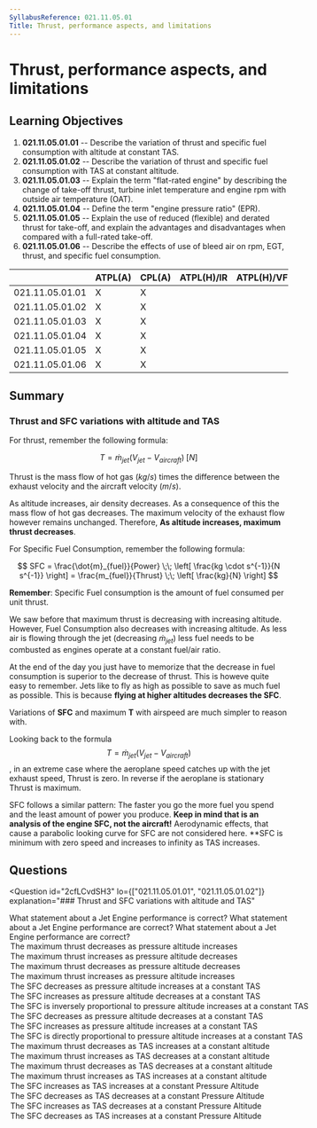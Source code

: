 ```yaml
---
SyllabusReference: 021.11.05.01
Title: Thrust, performance aspects, and limitations
---
```


# Thrust, performance aspects, and limitations

## Learning Objectives

1. **021.11.05.01.01** -- Describe the variation of thrust and specific fuel
   consumption with altitude at constant TAS.
2. **021.11.05.01.02** -- Describe the variation of thrust and specific fuel
   consumption with TAS at constant altitude.
3. **021.11.05.01.03** -- Explain the term "flat-rated engine" by describing the
   change of take-off thrust, turbine inlet temperature and engine rpm with
   outside air temperature (OAT).
4. **021.11.05.01.04** -- Define the term "engine pressure ratio" (EPR).
5. **021.11.05.01.05** -- Explain the use of reduced (flexible) and derated
   thrust for take-off, and explain the advantages and disadvantages when
   compared with a full-rated take-off.
6. **021.11.05.01.06** -- Describe the effects of use of bleed air on rpm, EGT,
   thrust, and specific fuel consumption.

|                 | ATPL(A) | CPL(A) | ATPL(H)/IR | ATPL(H)/VFR | CPL(H) | IR  | CBIR(A) |
| --------------- | ------- | ------ | ---------- | ----------- | ------ | --- | ------- |
| 021.11.05.01.01 | X       | X      |            |             |        |     |         |
| 021.11.05.01.02 | X       | X      |            |             |        |     |         |
| 021.11.05.01.03 | X       | X      |            |             |        |     |         |
| 021.11.05.01.04 | X       | X      |            |             |        |     |         |
| 021.11.05.01.05 | X       | X      |            |             |        |     |         |
| 021.11.05.01.06 | X       | X      |            |             |        |     |         |

## Summary

### Thrust and SFC variations with altitude and TAS

For thrust, remember the following formula:

$$
T = \dot{m}_{jet}(V_{jet} - V_{aircraft}) \;[N]
$$

Thrust is the mass flow of hot gas ($kg/s$) times the difference between the
exhaust velocity and the aircraft velocity ($m/s$).

As altitude increases, air density decreases. As a consequence of this the mass
flow of hot gas decreases. The maximum velocity of the exhaust flow however
remains unchanged. Therefore, **As altitude increases, maximum thrust
decreases**.

For Specific Fuel Consumption, remember the following formula:

$$
SFC = \frac{\dot{m}_{fuel}}{Power}
      \;\; \left[ \frac{kg \cdot s^{-1}}{N s^{-1}} \right]
    = \frac{m_{fuel}}{Thrust}
      \;\; \left[ \frac{kg}{N} \right]
$$

**Remember**: Specific Fuel consumption is the amount of fuel consumed per unit
thrust.

We saw before that maximum thrust is decreasing with increasing altitude.
However, Fuel Consumption also decreases with increasing altitude. As less air
is flowing through the jet (decreasing $\dot{m}_{jet}$) less fuel needs to be
combusted as engines operate at a constant fuel/air ratio.

At the end of the day you just have to memorize that the decrease in fuel
consumption is superior to the decrease of thrust. This is howeve quite easy to
remember. Jets like to fly as high as possible to save as much fuel as possible.
This is because **flying at higher altitudes decreases the SFC**.

Variations of **SFC** and maximum **T** with airspeed are much simpler to reason
with.

Looking back to the formula $$T = \dot{m}_{jet}(V_{jet} - V_{aircraft})$$, in an
extreme case where the aeroplane speed catches up with the jet exhaust speed,
Thrust is zero. In reverse if the aeroplane is stationary Thrust is maximum.

SFC follows a similar pattern: The faster you go the more fuel you spend and the
least amount of power you produce. **Keep in mind that is an analysis of the
engine SFC, not the aircraft!** Aerodynamic effects, that cause a parabolic
looking curve for SFC are not considered here. \*\*SFC is minimum with zero
speed and increases to infinity as TAS increases.

## Questions

<Question
  id="2cfLCvdSH3"
  lo={["021.11.05.01.01", "021.11.05.01.02"]}
  explanation="### Thrust and SFC variations with altitude and TAS"
>
  <Text variant="oneCorrect">
    What statement about a Jet Engine performance is correct?
  </Text>
  <Text variant="oneTwo">
    What statement about a Jet Engine performance are correct?
  </Text>
  <Text variant="multipleCorrect" select={4}>
    What statement about a Jet Engine performance are correct?
  </Text>
  <Option id="2cfLCvdSH3-1" key={1} correct>
    The maximum thrust decreases as pressure altitude increases
  </Option>
  <Option id="2cfLCvdSH3-2" key={1} correct>
    The maximum thrust increases as pressure altitude decreases
  </Option>
  <Option id="2cfLCvdSH3-3" key={1}>
    The maximum thrust decreases as pressure altitude decreases
  </Option>
  <Option id="2cfLCvdSH3-4" key={1}>
    The maximum thrust increases as pressure altitude increases
  </Option>
  <Option id="2cfLCvdSH3-5" key={2} correct>
    The SFC decreases as pressure altitude increases at a constant TAS
  </Option>
  <Option id="2cfLCvdSH3-6" key={2} correct>
    The SFC increases as pressure altitude decreases at a constant TAS
  </Option>
  <Option
    id="2cfLCvdSH3-7"
    key={2}
    correct
    why="This is just a more mathematically robust way of saying that the SFC decreases as altitude increases"
  >
    The SFC is inversely proportional to pressure altitude increases at a
    constant TAS
  </Option>
  <Option id="2cfLCvdSH3-8" key={2}>
    The SFC decreases as pressure altitude decreases at a constant TAS
  </Option>
  <Option id="2cfLCvdSH3-9" key={2}>
    The SFC increases as pressure altitude increases at a constant TAS
  </Option>
  <Option
    id="2cfLCvdSH3-a"
    key={2}
    why="The opposite is true. The SFC is inversely proportional to pressure altitude."
  >
    The SFC is directly proportional to pressure altitude increases at a
    constant TAS
  </Option>
  <Option id="2cfLCvdSH3-b" key={3} correct>
    The maximum thrust decreases as TAS increases at a constant altitude
  </Option>
  <Option id="2cfLCvdSH3-c" key={3} correct>
    The maximum thrust increases as TAS decreases at a constant altitude
  </Option>
  <Option id="2cfLCvdSH3-d" key={3}>
    The maximum thrust decreases as TAS decreases at a constant altitude
  </Option>
  <Option id="2cfLCvdSH3-e" key={3}>
    The maximum thrust increases as TAS increases at a constant altitude
  </Option>
  <Option id="2cfLCvdSH3-f" key={4} correct>
    The SFC increases as TAS increases at a constant Pressure Altitude
  </Option>
  <Option id="2cfLCvdSH3-g" key={4} correct>
    The SFC decreases as TAS decreases at a constant Pressure Altitude
  </Option>
  <Option id="2cfLCvdSH3-h" key={4}>
    The SFC increases as TAS decreases at a constant Pressure Altitude
  </Option>
  <Option id="2cfLCvdSH3-i" key={4}>
    The SFC decreases as TAS increases at a constant Pressure Altitude
  </Option>
</Question>
